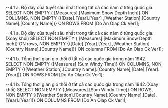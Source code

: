 ﻿--4.1 a. Độ dày của tuyết sâu nhất trong tất cả các năm ở từng quốc gia.
SELECT NON EMPTY { [Measures].[Maximum Snow Depth Inch]} ON COLUMNS,
		NON EMPTY {([Date].[Year].[Year] ,[Weather Station].[Country Name].[Country Name])} ON ROWS
FROM [Do An Olap Ck Ver1];

--4.1 a. Độ dày của tuyết sâu nhất trong tất cả các năm ở từng quốc gia.(Xoay khối)
SELECT NON EMPTY { [Measures].[Maximum Snow Depth Inch]} ON rows,
		NON EMPTY {([Date].[Year].[Year] ,[Weather Station].[Country Name].[Country Name])} ON columns
FROM [Do An Olap Ck Ver1];

--4.1 b. Tổng thời gian gió thổi ở tất cả các quốc gia trong năm 1942.
SELECT NON EMPTY {[Measures].[Sum Windy Time]} ON COLUMNS,
		NON EMPTY {([Weather Station].[Country Name].[Country Name],[Date].[Year].[Year])} ON ROWS
FROM [Do An Olap Ck Ver1];

--4.1 b. Tổng thời gian gió thổi ở tất cả các quốc gia trong năm 1942.(Xoay khối)
SELECT NON EMPTY {[Measures].[Sum Windy Time]} ON ROWS,
		NON EMPTY {([Weather Station].[Country Name].[Country Name],[Date].[Year].[Year])} ON COLUMNS
FROM [Do An Olap Ck Ver1];